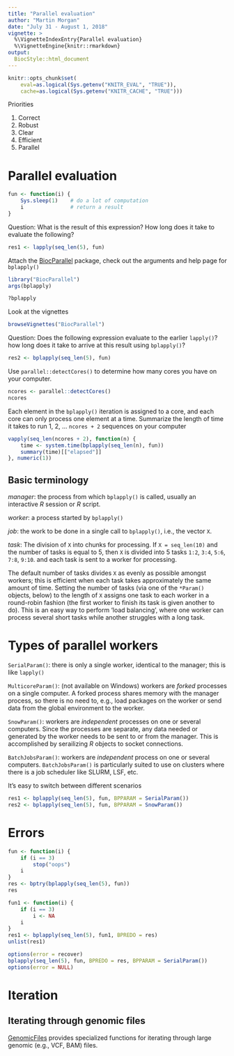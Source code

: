 ```yaml
---
title: "Parallel evaluation"
author: "Martin Morgan"
date: "July 31 - August 1, 2018"
vignette: >
  %\VignetteIndexEntry{Parallel evaluation}
  %\VignetteEngine{knitr::rmarkdown}
output: 
  BiocStyle::html_document
---
```


```r
knitr::opts_chunk$set(
    eval=as.logical(Sys.getenv("KNITR_EVAL", "TRUE")),
    cache=as.logical(Sys.getenv("KNITR_CACHE", "TRUE")))
```

Priorities

1. Correct
2. Robust
3. Clear
4. Efficient
5. Parallel

# Parallel evaluation

```r
fun <- function(i) {
    Sys.sleep(1)    # do a lot of computation
    i               # return a result
}
```

Question: What is the result of this expression? How long does it take to evaluate the following?

```r
res1 <- lapply(seq_len(5), fun)
```

Attach the [BiocParallel][] package, check out the arguments and help page for `bplapply()`

```r
library("BiocParallel")
args(bplapply)
```
```r
?bplapply
```

Look at the vignettes

```r
browseVignettes("BiocParallel")
```

Question: Does the following expression evaluate to the earlier `lapply()`? how long does it take to arrive at this result using `bplapply()`?

```r
res2 <- bplapply(seq_len(5), fun)
```

Use `parallel::detectCores()` to determine how many cores you have on your computer.

```r
ncores <- parallel::detectCores()
ncores
```

Each element in the `bplapply()` iteration is assigned to a core, and each core can only process one element at a time. Summarize the length of time it takes to run 1, 2, ... `ncores + 2` sequences on your computer

```r
vapply(seq_len(ncores + 2), function(n) {
    time <- system.time(bplapply(seq_len(n), fun))
    summary(time)[["elapsed"]]
}, numeric(1))
```

## Basic terminology

_manager_: the process from which `bplapply()` is called, usually an interactive _R_ session or _R_ script.

_worker_: a process started by `bplapply()`

_job_: the work to be done in a single call to `bplapply()`, i.e., the vector `X`.

_task_: The division of `X` into chunks for processing. If `X = seq_len(10)` and the number of tasks is equal to 5, then `X` is divided into 5 tasks `1:2`, `3:4`, `5:6`, `7:8`, `9:10`. and each task is sent to a worker for processing. 

The default number of tasks divides `X` as evenly as possible amongst workers; this is efficient when each task takes approximately the same amount of time. Setting the number of tasks (via one of the `*Param()` objects, below) to the length of `X` assigns one task to each worker in a round-robin fashion (the first worker to finish its task is given another to do). This is an easy way to perform 'load balancing', where one worker can process several short tasks while another struggles with a long task.

# Types of parallel workers

`SerialParam()`: there is only a single worker, identical to the manager; this is like `lapply()`

`MulticoreParam()`: (not available on Windows) workers are _forked_ processes on a single computer. A forked process shares memory with the manager process, so there is no need to, e.g., load packages on the worker or send data from the global environment to the worker.

`SnowParam()`: workers are _independent_ processes on one or several computers. Since the processes are separate, any data needed or generated by the worker needs to be sent to or from the manager. This is accomplished by serailizing _R_ objects to socket connections.

`BatchJobsParam()`: workers are _independent_ process on one or several computers. `BatchJobsParam()` is particularly suited to use on clusters where there is a job scheduler like SLURM, LSF, etc.

It's easy to switch between different scenarios

```r
res1 <- bplapply(seq_len(5), fun, BPPARAM = SerialParam())
res2 <- bplapply(seq_len(5), fun, BPPARAM = SnowParam())
```

# Errors

```r
fun <- function(i) {
    if (i == 3)
        stop("oops")
    i
}
res <- bptry(bplapply(seq_len(5), fun))
res
```

```r
fun1 <- function(i) {
    if (i == 3)
        i <- NA
    i
}
res1 <- bplapply(seq_len(5), fun1, BPREDO = res)
unlist(res1)
```

```r
options(error = recover)
bplapply(seq_len(5), fun, BPREDO = res, BPPARAM = SerialParam())
options(error = NULL)
```

# Iteration

## Iterating through genomic files

[GenomicFiles][] provides specialized functions for iterating through large genomic (e.g., VCF, BAM) files.

[BiocParallel]: https://bioconductor.org/packages/BiocParallel
[GenomicFiles]: https://bioconductor.org/packages/GenomicFiles
